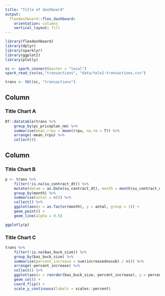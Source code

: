 ```yaml
---
title: "Title of dashboard"
output: 
  flexdashboard::flex_dashboard:
    orientation: columns
    vertical_layout: fill
---
```


```r
library(flexdashboard)
library(dplyr)
library(sparklyr)
library(ggplot2)
library(plotly)

sc <- spark_connect(master = "local")
spark_read_csv(sc,"transactions", "data/tele2-transactions.csv")

trans <- tbl(sc, "transactions") 
```

Column {data-width=650}
-----------------------------------------------------------------------

### Title Chart A

```r
DT::datatable(trans %>% 
	group_by(pc_priceplan_nm) %>% 
	summarise(mean_rrpu = mean(rrpu, na.rm = T)) %>% 
	arrange(-mean_rrpu) %>% 
	collect())
```

Column {data-width=350}
-----------------------------------------------------------------------

### Title Chart B

```r
p <- trans %>% 
	filter(!is.na(su_contract_dt)) %>% 
	mutate(datum = as.Date(su_contract_dt), month = month(su_contract_dt)) %>% 
	group_by(month) %>% 
	summarise(antal = n()) %>% 
	collect() %>% 
	ggplot(aes(x = as.factor(month), y = antal, group = 1)) +
	geom_point() +
	geom_line(alpha = 0.5)

ggplotly(p)
```

### Title Chart C

```r
trans %>% 
	filter(!is.na(bas_buck_size)) %>% 
	group_by(bas_buck_size) %>% 
	summarise(percent_increase = sum(increasednosub) / n()) %>% 
	arrange(-percent_increase) %>% 
	collect() %>% 
	ggplot(aes(x = reorder(bas_buck_size, percent_increase), y = percent_increase)) +
	geom_col() +
	coord_flip() +
	scale_y_continuous(labels = scales::percent)
```


